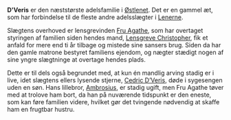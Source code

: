 {{title:D'Veris}}
{{author:Laura Holmegaard}}
{{timestamp:2009-10-29T13:55:21Z}}
{{copyright:D'Veris}}
'''D'Veris''' er den næststørste adelsfamilie i [[Østlenet]]. Det er en gammel æt, som har forbindelse til de fleste andre adelsslægter i [[Lenerne]].

Slægtens overhoved er lensgrevinden [[Agathe D'Veris|Fru Agathe]], som har overtaget styringen af familien siden hendes mand, [[Christopher D'Veris|Lensgreve Christopher]], fik et anfald for mere end ti år tilbage og mistede sine sansers brug. Siden da har den gamle matrone bestyret familiens ejendom, og nægter stædigt nogen af sine yngre slægtninge at overtage hendes plads.

Dette er til dels også begrundet med, at kun én mandlig arving stadig er i live, idet slægtens ellers lysende stjerne, [[Cedric D’Veris]], døde i sygesengen uden en søn. Hans lillebror, [[Ambrosius D'Veris|Ambrosius]], er stadig ugift, men Fru Agathe tøver med at trolove ham bort, da han på nuværende tidspunkt er den eneste, som kan føre familien videre, hvilket gør det tvingende nødvendig at skaffe ham en frugtbar hustru.